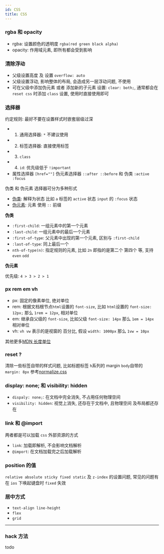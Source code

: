 ```yaml
---
id: CSS
title: CSS
---
```


### rgba 和 opacity

- rgba: 设置颜色的透明度 `rgba(red green black alpha)`
- opacity: 作用域元素, 即所有都会受到影响

### 清除浮动

- 父级设置高度 及 设置 `overflow: auto`
- 父级设置浮动, 影响整体的布局, 会造成另一层浮动问题, 不使用
- 可在父级中添加伪元素 或者 添加新的子元素 设置: `clear: both;`, 通常都会在 `reset css` 时添加 `class` 设置, 使用时直接使用即可

### 选择器

约定规则: 最好不要在设置样式时嵌套层级过深

- 1. 通用选择器: `*` 不建议使用
- 2. 标签选择器: 直接使用标签
- 3. `class`
- 4. `id`: 优先级低于 `!important`
- 属性选择器 `[href=""]` 伪元素选择器 `::after ::before` 和 伪类 `:active :focus`

伪类 和 伪元素 选择器可分为多种形式

- [伪类](https://developer.mozilla.org/zh-CN/docs/Web/CSS/Pseudo-classes): 解释为状态 比如 `a` 标签的 `active` 状态 `input` 的 `:focus` 状态
- [伪元素](https://developer.mozilla.org/zh-CN/docs/Web/CSS/Pseudo-elements): 元素 使用 `::` 前缀

**伪类**

- `:first-child`: 一组元素中的第一个元素
- `:last-child`: 一组元素中的最后一个元素
- `:first-of-type`: 父元素中出现的第一个元素, 区别与 `:first-child`
- `:last-of-type`: 同上最后一个
- `nth-of-type(n)`: 指定规则的元素, 比如 `2n` 即指的是第二个 第四个 等, 支持 `even` `odd`

**伪元素**

优先级: `4 > 3 > 2 > 1`

### px rem em vh

- px: 固定的像素单位, 绝对单位
- rem: 根据文档根节点`html`设置的 `font-size`, 比如 `html`设置的 `font-size: 12px;` 那么 `1rem = 12px`, 相对单位
- em: 继承自父级的 `font-size`, 比如父级 `font-size: 14px` 那么 `1em = 14px` 相对单位
- vh: `vh vw` 表示的是视窗的 百分比, 假设 `width: 1000px` 那么 `1vw = 10px`

其他更多[MDN 长度单位](https://developer.mozilla.org/zh-CN/docs/Web/CSS/length)

### reset ?

清除一些标签自带的样式问题, 比如标题标签 `h`系列的 margin `body`自带的 `margin: 8px` 参考[normalize.css](https://necolas.github.io/normalize.css/)

### display: none; 和 visibility: hidden

- `dispaly: none;`: 在文档中完全消失, 不占用任何物理空间
- `visibility: hidden`: 视觉上消失, 还存在于文档中, 且物理空间 及布局都还存在

### link 和 @import

两者都是可以加载 `css` 外部资源的方式

- `link`: 加载即解析, 不会影响文档解析
- `@import`: 在文档加载完之后加载解析

### position 的值

`relative absolute sticky fixed static` 及 `z-index` 的设置问题, 常见的问题有在 `ios` 下唤起键盘时 `fixed` 失效

### 居中方式

- `text-align line-height`
- `flex`
- `grid`

---

### hack 方法

todo

